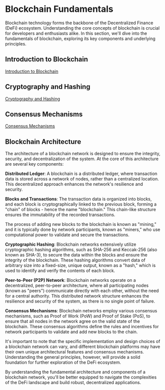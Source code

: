
# Blockchain Fundamentals

Blockchain technology forms the backbone of the Decentralized Finance (DeFi) ecosystem. Understanding the core concepts of blockchain is crucial for developers and enthusiasts alike. In this section, we'll dive into the fundamentals of blockchain, exploring its key components and underlying principles.

## Introduction to Blockchain
[Introduction to Blockchain](/blockchain-fundamentals/introduction-to-blockchain)

## Cryptography and Hashing
[Cryptography and Hashing](/blockchain-fundamentals/cryptography-and-hashing)

## Consensus Mechanisms
[Consensus Mechanisms](/blockchain-fundamentals/consensus-mechanisms)

## Blockchain Architecture
The architecture of a blockchain network is designed to ensure the integrity, security, and decentralization of the system. At the core of this architecture are several key components:

**Distributed Ledger**: A blockchain is a distributed ledger, where transaction data is stored across a network of nodes, rather than a centralized location. This decentralized approach enhances the network's resilience and security.

**Blocks and Transactions**: The transaction data is organized into blocks, and each block is cryptographically linked to the previous block, forming a "chain" of blocks - hence the name "blockchain." This chain-like structure ensures the immutability of the recorded transactions.

<Callout type="info">
The process of adding new blocks to the blockchain is known as "mining," and it is typically done by network participants, known as "miners," who use computational power to validate and secure the transactions.
</Callout>

**Cryptographic Hashing**: Blockchain networks extensively utilize cryptographic hashing algorithms, such as SHA-256 and Keccak-256 (also known as SHA-3), to secure the data within the blocks and ensure the integrity of the blockchain. These hashing algorithms convert data of arbitrary size into a fixed-size, unique output, known as a "hash," which is used to identify and verify the contents of each block.

**Peer-to-Peer (P2P) Network**: Blockchain networks operate on a decentralized, peer-to-peer architecture, where all participating nodes (known as "peers") communicate directly with each other, without the need for a central authority. This distributed network structure enhances the resilience and security of the system, as there is no single point of failure.

**Consensus Mechanisms**: Blockchain networks employ various consensus mechanisms, such as Proof of Work (PoW) and Proof of Stake (PoS), to ensure that all nodes in the network agree on the valid state of the blockchain. These consensus algorithms define the rules and incentives for network participants to validate and add new blocks to the chain.

<Callout type="warning">
It's important to note that the specific implementation and design choices of a blockchain network can vary, and different blockchain platforms may have their own unique architectural features and consensus mechanisms. Understanding the general principles, however, will provide a solid foundation for further exploration of the DeFi ecosystem.
</Callout>

By understanding the fundamental architecture and components of a blockchain network, you'll be better equipped to navigate the complexities of the DeFi landscape and build robust, decentralized applications.
